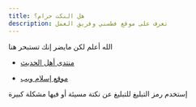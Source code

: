 ```yaml
---
title: هل النكت حرام؟
description: تعرف على موقع فطسني وفريق العمل
---
```


الله أعلم لكن مايضر إنك تستبحر هنا

- [منتدى أهل الحديث](http://www.ahlalhdeeth.com/vb/showthread.php?t=288481)

- [موقع إسلام ويب](http://fatwa.islamweb.net/fatwa/index.php?page=showfatwa&Option=FatwaId&Id=49343)

إستخدم رمز التبليغ للتبليغ عن نكتة مسيئة أو فيها مشكلة كبيرة